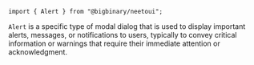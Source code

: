 `import { Alert } from "@bigbinary/neetoui";`

`Alert` is a specific type of modal dialog that is used to display important
alerts, messages, or notifications to users, typically to convey critical
information or warnings that require their immediate attention or
acknowledgment.
